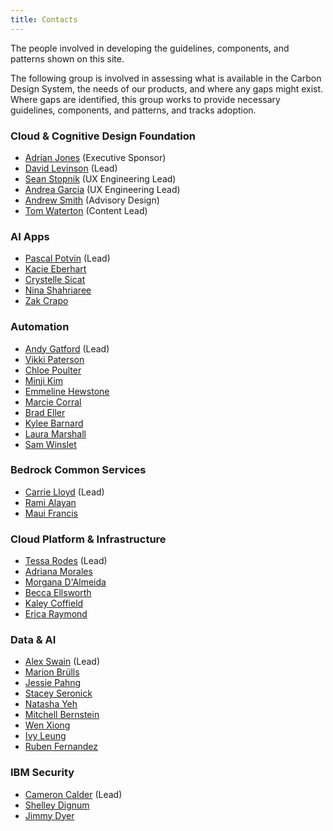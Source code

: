 ```yaml
---
title: Contacts
---
```


<PageDescription>

The people involved in developing the guidelines, components, and patterns shown on this site.

</PageDescription>

The following group is involved in assessing what is available in the Carbon Design System, 
the needs of our products, and where any gaps might exist. Where gaps are identified, this group works to 
provide necessary guidelines, components, and patterns, and tracks adoption. 


### Cloud & Cognitive Design Foundation
- [Adrian Jones](https://w3.ibm.com/bluepages/profile.html?uid=595545897) (Executive Sponsor)
- [David Levinson](https://w3.ibm.com/bluepages/profile.html?uid=1A0429897) (Lead)
- [Sean Stopnik](https://w3.ibm.com/bluepages/profile.html?uid=5G8384897) (UX Engineering Lead)
- [Andrea Garcia](https://w3.ibm.com/bluepages/profile.html?uid=4G0746897) (UX Engineering Lead)
- [Andrew Smith](https://w3.ibm.com/bluepages/profile.html?uid=4G8681897) (Advisory Design)
- [Tom Waterton](https://w3.ibm.com/bluepages/profile.html?uid=100898866) (Content Lead)


### AI Apps
- [Pascal Potvin](https://w3.ibm.com/bluepages/profile.html?uid=0G4070649) (Lead)
- [Kacie Eberhart](https://w3.ibm.com/bluepages/profile.html?uid=5G0431897)
- [Crystelle Sicat](https://w3.ibm.com/bluepages/profile.html?uid=0D6239649)
- [Nina Shahriaree](https://w3.ibm.com/bluepages/profile.html?uid=4J6647897)
- [Zak Crapo](https://w3.ibm.com/bluepages/profile.html?uid=5G1837897)


### Automation
- [Andy Gatford](https://w3.ibm.com/bluepages/profile.html?uid=017452866) (Lead)
- [Vikki Paterson](https://w3.ibm.com/bluepages/profile.html?uid=100079866)
- [Chloe Poulter](https://w3.ibm.com/bluepages/profile.html?uid=118468866)
- [Minji Kim](https://w3.ibm.com/bluepages/profile.html?uid=4G4561897)
- [Emmeline Hewstone](https://w3.ibm.com/bluepages/profile.html?uid=122663866)
- [Marcie Corral](https://w3.ibm.com/bluepages/profile.html?uid=2D1184897)
- [Brad Eller](https://w3.ibm.com/bluepages/profile.html?uid=5G9442897)
- [Kylee Barnard](https://w3.ibm.com/bluepages/profile.html?uid=1J0372897)
- [Laura Marshall](https://w3.ibm.com/bluepages/profile.html?uid=125355866)
- [Sam Winslet](https://w3.ibm.com/bluepages/profile.html?uid=110877866)


### Bedrock Common Services
- [Carrie Lloyd](https://w3.ibm.com/bluepages/profile.html?uid=2D1739897) (Lead)
- [Rami Alayan](https://w3.ibm.com/bluepages/profile.html?uid=5G8306897)
- [Maui Francis](https://w3.ibm.com/bluepages/profile.html?uid=5G9529897)


### Cloud Platform & Infrastructure
- [Tessa Rodes](https://w3.ibm.com/bluepages/profile.html?uid=3G1811897) (Lead)
- [Adriana Morales](https://w3.ibm.com/bluepages/profile.html?uid=4G7721897)
- [Morgana D'Almeida](https://w3.ibm.com/bluepages/profile.html?uid=150641724)
- [Becca Ellsworth](https://w3.ibm.com/bluepages/profile.html?uid=1J8917897)
- [Kaley Coffield](https://w3.ibm.com/bluepages/profile.html?uid=2J9895897)
- [Erica Raymond](https://w3.ibm.com/bluepages/profile.html?uid=4G6938897)


### Data & AI
- [Alex Swain](https://w3.ibm.com/bluepages/profile.html?uid=2D7819897) (Lead)
- [Marion Brülls](https://w3.ibm.com/bluepages/profile.html?uid=162819724)
- [Jessie Pahng](https://w3.ibm.com/bluepages/profile.html?uid=3J4297897)
- [Stacey Seronick](https://w3.ibm.com/bluepages/profile.html?uid=4J4291897)
- [Natasha Yeh](https://w3.ibm.com/bluepages/profile.html?uid=2J3790897)
- [Mitchell Bernstein](https://w3.ibm.com/bluepages/profile.html?uid=0J4832897)
- [Wen Xiong](https://w3.ibm.com/bluepages/profile.html?uid=0J7607897)
- [Ivy Leung](https://w3.ibm.com/bluepages/profile.html?uid=5J3008897)
- [Ruben Fernandez](https://w3.ibm.com/bluepages/profile.html?uid=5G1754897)


### IBM Security
- [Cameron Calder](https://w3.ibm.com/bluepages/profile.html?uid=4G4447897) (Lead)
- [Shelley Dignum](https://w3.ibm.com/bluepages/profile.html?uid=5G7214897)
- [Jimmy Dyer](https://w3.ibm.com/bluepages/profile.html?uid=5G7708897)
